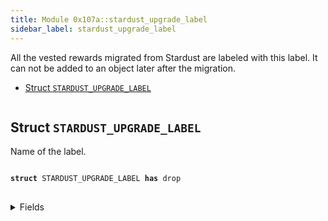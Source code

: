 ```yaml
---
title: Module 0x107a::stardust_upgrade_label
sidebar_label: stardust_upgrade_label
---
```


<Link id="0x107a_stardust_upgrade_label"/>
All the vested rewards migrated from Stardust are labeled with this label.
It can not be added to an object later after the migration.


-  [Struct `STARDUST_UPGRADE_LABEL`](#0x107a_stardust_upgrade_label_STARDUST_UPGRADE_LABEL)


<pre><code></code></pre>



<Link id="0x107a_stardust_upgrade_label_STARDUST_UPGRADE_LABEL"></Link>

## Struct `STARDUST_UPGRADE_LABEL`

Name of the label.


<pre>
<code>
<b>struct</b> <Link to="stardust_upgrade_label#0x107a_stardust_upgrade_label_STARDUST_UPGRADE_LABEL">STARDUST_UPGRADE_LABEL</Link> <b>has</b> drop
</code>
</pre>



<details>
<summary>Fields</summary>


<dl>
<dt>
<code>dummy_field: bool</code>
</dt>
<dd>

</dd>
</dl>


</details>
